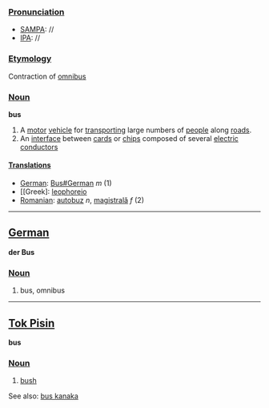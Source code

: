 ===[[Pronunciation]]===
*[[w:SAMPA|SAMPA]]: //
*[[w:IPA|IPA]]: //

===[[Etymology]]===
Contraction of [[omnibus]]

===[[Noun]]===
'''bus'''<br>

# A [[motor]] [[vehicle]] for [[transport]]ing large numbers of [[people]] along [[road]]s.
# An [[interface]] between [[card]]s or [[chip]]s composed of several [[electric]] [[conductor]]s

====[[Translation]]s====
*[[German]]: [[Bus#German]] ''m'' (1)
*[[Greek]: [[leophoreio]]
*[[Romanian]]: [[autobuz]] ''n'', [[magistrală]] ''f'' (2)
----
==[[German]]==

'''der Bus'''

===[[Noun]]===

# bus, omnibus

----
==[[Tok Pisin]]==

'''bus'''

===[[Noun]]===

# [[bush]]

See also: [[bus kanaka]]